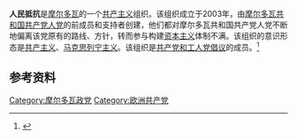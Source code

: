 '''人民抵抗'''是[[摩尔多瓦|摩尔多瓦]]的一个[[共产主义|共产主义]]组织。该组织成立于2003年，由[[摩尔多瓦共和国共产党人党|摩尔多瓦共和国共产党人党]]的前成员和支持者创建，他们都对摩尔多瓦共和国共产党人党不断地偏离该党原有的路线、方针，转而参与构建[[资本主义|资本主义]]体制不满。该组织的意识形态是[[共产主义|共产主义]]、[[马克思列宁主义|马克思列宁主义]]。该组织是[[共产党和工人党倡议|共产党和工人党倡议]]的成员。<ref>{{Cite web |url=http://initiative-cwpe.org/en/news/Peoples-Resistance-Moldova/ |title=People's Resistance Moldova |accessdate=2015-12-30 |archive-date=2020-09-28 |archive-url=https://web.archive.org/web/20200928222328/https://www.initiative-cwpe.org/en/news/Peoples-Resistance-Moldova/ |dead-url=no }}</ref>

==参考资料==
{{reflist}}
{{欧洲的共产党}}
[[Category:摩尔多瓦政党|Category:摩尔多瓦政党]]
[[Category:欧洲共产党|Category:欧洲共产党]]